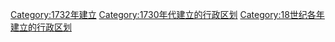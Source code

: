 {{Cat topic in year| topic=建立的行政区划|year=1732}}
[[Category:1732年建立|Category:1732年建立]]
[[Category:1730年代建立的行政区划|Category:1730年代建立的行政区划]]
[[Category:18世纪各年建立的行政区划|Category:18世纪各年建立的行政区划]]